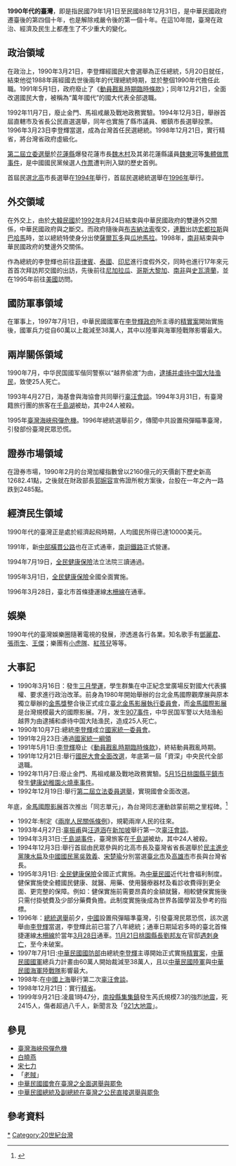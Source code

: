 {{TaiwanDecadeTOC|1990}}
'''1990年代的臺灣'''，即是指民國79年1月1日至民國88年12月31日，是中華民國政府遷臺後的第四個十年，也是解除戒嚴令後的第一個十年。在這10年間，臺灣在政治、經濟及民生上都產生了不少重大的變化。

==政治領域==
{{see also|李登辉政府}}
在政治上，1990年3月21日，李登輝經國民大會選舉為正任總統，5月20日就任，結束他從1988年蔣經國去世後兩年的代理總統時期，並於整個1990年代擔任此職。1991年5月1日，政府廢止了《[[動員戡亂時期臨時條款|動員戡亂時期臨時條款]]》；同年12月21日，全面改選國民大會，被稱為“萬年國代”的國大代表全部退職。

1992年11月7日，廢止金門、馬祖戒嚴及戰地政務實驗。1994年12月3日，舉辦首屆直轄市及省長公民直選選舉，同年也實施了縣市議員、鄉鎮市長選舉投票。1996年3月23日李登輝當選，成為台灣首任民選總統。1998年12月21日，實行精省，將台灣省政府虛級化。

[[1992年中華民國立法委員選舉|第二屆立委選舉]]於[[花蓮縣|花蓮縣]]爆發花蓮市長[[魏木村|魏木村]]及其弟花蓮縣議員[[魏東河|魏東河]]等[[1992年花蓮縣立法委員選舉集體作票事件|集體做票事件]]，是中國國民黨候選人[[作票|作票]]遭判刑入獄的歷史首例。

首屆民選[[臺北市|北]][[高雄市_(1945年-2010年)|高]]市長選舉在[[1994年|1994年]]舉行，首屆民選總統選舉在[[1996年|1996年]]舉行。

==外交領域==
在外交上，由於[[大韓民國|大韓民國]]於[[1992年|1992年]]8月24日結束與中華民國政府的雙邊外交關係，中華民國政府與之斷交。而政府隨後與[[布吉納法索|布吉納法索]]復交，[[連戰|連戰]]出訪[[宏都拉斯|宏都拉斯]]與[[巴哈馬|巴哈馬]]時，並以總統特使身分出使[[薩爾瓦多|薩爾瓦多]]與[[瓜地馬拉|瓜地馬拉]]。1998年，[[南非|南非]]結束與中華民國政府的雙邊外交關係。

作為總統的李登輝也前往[[菲律賓|菲律賓]]、[[泰國|泰國]]、[[印尼|印尼]]進行度假外交，同時也進行17年來元首首次拜訪邦交國的出訪，先後前往[[尼加拉瓜|尼加拉瓜]]、[[哥斯大黎加|哥斯大黎加]]、[[南非|南非]]與[[史瓦濟蘭|史瓦濟蘭]]，並在1995年前往[[美國|美國]]訪問。
==國防軍事領域==
在軍事上，1997年7月1日，中華民國國軍在[[李登輝政府|李登輝政府]]所主導的[[精實案|精實案]]開始實施後，國軍兵力從自60萬以上裁減至38萬人，其中以陸軍與海軍陸戰隊影響最大。
==兩岸關係領域==
1990年7月，中华民国國军偕同警察以“越界偷渡”为由，[[907事件|逮捕并虐待中国大陆渔民]]，致使25人死亡。

1993年4月27日，海基會與海協會共同舉行[[辜汪會談|辜汪會談]]。1994年3月31日，有臺灣籍旅行團的旅客在[[千島湖|千島湖]]被劫，其中24人被殺。

1995年[[臺灣海峽飛彈危機|臺灣海峽飛彈危機]]。1996年總統選舉前夕，傳聞中共設置飛彈瞄準臺灣，引發部份臺灣民眾恐慌。

==證券市場領域==
在證券市場，1990年2月的台灣加權指數曾以2160億元的天價創下歷史新高12682.41點，之後就在財政部長[[郭婉容|郭婉容]]宣佈證所稅方案後，台股在一年之內一路跌到2485點。

==經濟民生領域==
1990年代的臺灣正是處於經濟起飛時期，人均國民所得已達10000美元。

1991年，新[[中部橫貫公路|中部橫貫公路]]也在正式通車，[[南迴鐵路|南迴鐵路]]正式營運。

1994年7月19日，[[全民健康保險|全民健康保險]]法立法院三讀通過。

1995年3月1日，[[全民健康保險|全民健康保險]]全國全面實施。

1996年3月28日，臺北市首條捷運線[[木柵線|木柵線]]在通車。

== 娛樂 ==
1990年代的臺灣娛樂圈隨著電視的發展，滲透進各行各業。知名歌手有[[鄧麗君|鄧麗君]]、[[張雨生|張雨生]]、[[王傑_(歌手)|王傑]]；樂團有[[小虎隊_(台灣)|小虎隊]]、[[紅孩兒_(團體)|紅孩兒]]等等。

== 大事記 ==
*1990年3月16日：發生[[三月學運|三月學運]]，學生群集在中正紀念堂廣場反對國大代表擴權、要求進行政治改革。前身為1980年開始舉辦的台北金馬國際觀摩展與原本獨立舉辦的[[金馬獎|金馬獎]]整合後正式成立[[臺北金馬影展執行委員會|臺北金馬影展執行委員會]]，而[[金馬國際影展|金馬國際影展]]是台灣規模最大的國際影展。7月，发生[[907事件|907事件]]，中华民国军警以大陆渔船越界为由逮捕和虐待中国大陆渔民，造成25人死亡。
*1990年10月7日:總統[[李登輝|李登輝]]成立[[國家統一委員會|國家統一委員會]]。
*1991年2月23日:通過[[國家統一綱領|國家統一綱領]]
*1991年5月1日:[[李登輝|李登輝]]廢止《[[動員戡亂時期臨時條款|動員戡亂時期臨時條款]]》，終結動員戡亂時期。
*1991年12月21日:舉行[[1991年中華民國國大代表選舉|國民大會全面改選]]，年底第一屆「資深」中央民代全部退職。
*1992年11月7日:廢止金門、馬祖戒嚴及戰地政務實驗。[[5月15日|5月15日]][[桃園市|桃園縣]][[平鎮區|平鎮市]]發生[[健康幼稚園火燒車事件|健康幼稚園火燒車事件]]。
*1992年12月19日:舉行[[1992年中華民國立法委員選舉|第二屆立法委員選舉]]，實現國會全面改選。
年底，[[金馬國際影展|金馬國際影展]]首次推出「同志單元」，為台灣同志運動啟蒙前期之里程碑。<ref>{{cite news | author = 紀大偉 | title = 邱妙津，1992年：酷兒與飛鳥 | date = 2011-09-01 | publisher =  | url = https://www.facebook.com/notes/ta-wei-chi/%E9%82%B1%E5%A6%99%E6%B4%A51992%E5%B9%B4%E9%85%B7%E5%85%92%E8%88%87%E9%A3%9B%E9%B3%A5/226276860755953 | work = 印刻文學生活誌 9月號/2011 第97期 | accessdate = 2011-09-01 | language = zh-tw | archive-date = 2019-02-19 | archive-url = https://web.archive.org/web/20190219232530/https://www.facebook.com/notes/ta-wei-chi/%E9%82%B1%E5%A6%99%E6%B4%A51992%E5%B9%B4%E9%85%B7%E5%85%92%E8%88%87%E9%A3%9B%E9%B3%A5/226276860755953 | dead-url = no }}</ref>
*1992年:制定《[[兩岸人民關係條例|兩岸人民關係條例]]》，規範兩岸人民的往來。
*1993年4月27日:[[辜振甫|辜振甫]]與[[汪道涵|汪道涵]]在[[新加坡|新加坡]]舉行第一次[[辜汪會談|辜汪會談]]。　
*1994年3月31日:[[千島湖事件|千島湖事件]]，臺灣旅客在[[千島湖|千島湖]]被劫，其中24人被殺。
*1994年12月3日:舉行首屆由民眾參與的北高市長及臺灣省省長選舉於[[民主進步黨|民主進步黨]][[陳水扁|陳水扁]]及[[中國國民黨|中國國民黨]][[吳敦義|吳敦義]]、[[宋楚瑜|宋楚瑜]]分別當選[[臺北市|臺北市]]及[[高雄市_(1945年-2010年)|高雄市]]市長與台灣省長。
*1995年3月1日: [[全民健康保險|全民健康保險]]全國正式實施。為[[中華民國|中華民國]]近代社會福利制度。健保實施使全體國民健康、就醫、用藥、使用醫療器材及看診收費得到更全面、更完整的保障。例如：健保實施前需要昂貴的金額就醫，相較健保實施後只需付掛號費及少部分藥費負擔。此制度實施後成為世界各國學習及參考的指標。
*1996年：[[1996年中華民國總統選舉|總統選舉]]前夕，[[中華人民共和國|中國]]設置飛彈瞄準臺灣，引發臺灣民眾恐慌，該次選舉由[[李登輝|李登輝]]當選，李登輝此前已當了八年總統；通車日期延宕多時的臺北首條捷運線[[木柵線|木柵線]]於當年[[3月28日|3月28日]]通車。[[11月21日|11月21日]][[桃園縣長|桃園縣長]][[劉邦友|劉邦友]]在官邸[[劉邦友血案|遇刺身亡]]，至今未破案。
*1997年7月1日:[[中華民國國防部|中華民國國防部]]由總統[[李登輝|李登輝]]主導開始正式實施[[精實案|精實案]]，[[中華民國國軍|中華民國國軍]]總兵力計畫由60萬人開始裁減至38萬人，且以[[中華民國陸軍|中華民國陸軍]]與[[中華民國海軍陸戰隊|中華民國海軍陸戰隊]]影響最大。
*1998年:在[[中國|中國]][[上海|上海]]舉行第二次[[辜汪會談|辜汪會談]]。
*1998年12月21日：實行[[精省|精省]]。
*1999年9月21日:凌晨1時47分，[[南投縣|南投縣]][[集集鎮|集集鎮]]發生芮氏規模7.3的強烈[[地震|地震]]，死2415人，傷者超過八千人，新聞言及「[[921大地震|921大地震]]」。

== 參見 ==
* [[臺灣海峽飛彈危機|臺灣海峽飛彈危機]]
* [[白曉燕|白曉燕]]
* [[宋七力|宋七力]]
*「[[老賊_(台灣政治)|老賊]]」
*[[中華民國國會在臺灣之全面選舉與罷免|中華民國國會在臺灣之全面選舉與罷免]]
*[[中華民國總統及副總統在臺灣之公民直接選舉與罷免|中華民國總統及副總統在臺灣之公民直接選舉與罷免]]

== 參考資料 ==
{{Reflist|2}}

[[Category:1990年代台灣|*]]
[[Category:20世紀台灣|Category:20世紀台灣]]